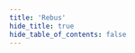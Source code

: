 ```yaml
---
title: 'Rebus'
hide_title: true
hide_table_of_contents: false
---
```



<ChainLayout>
  <ChainHero
    name="Rebus"
    iconUrl="img/rebus-icon.svg"
    bgColor=""
    scope="mainnet"
    chainId="reb_1111-1"
    nodeVersion="v0.5.0"
    token=""
    stakeUrl=""
    restakeUrl=""
    websiteUrl="https://www.rebuschain.com/"
    githubUrl="https://github.com/rebuschain"
    xUrl="https://twitter.com/RebusChain"
    discordUrl="https://discord.com/invite/rebuschain"
  />

  <ProductLinks
    appUrl=""
    appImageUrl="img/products/"
    explorerUrl=""
    faucetUrl=""
  />

  <ToolsGrid
    chainName="rebus"
    showInstall={true}
    showUpgrade={true}
    showGenesis={true}
    showCli={true}
    showEndpoints={true}
    showStateSync={true}
    showSnapshot={true}
    showLivePeers={true}
    showSeed={true}
    showAddressBook={true}
    showExplorersList={false}
    showPublicEndpoints={false}
    showUsefulTools={false}
    showUpgradeWatcher={false}
  />

</ChainLayout>
